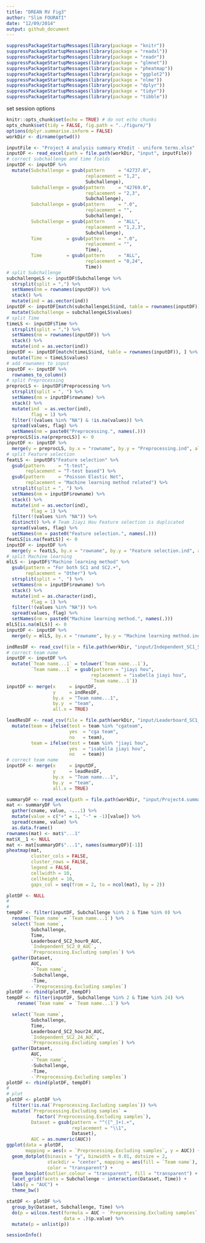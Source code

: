 ```yaml
---
title: "DREAN RV Fig3"
author: "Slim FOURATI"
date: "12/09/2014"
output: github_document
---
```


```r
suppressPackageStartupMessages(library(package = "knitr"))
suppressPackageStartupMessages(library(package = "readxl"))
suppressPackageStartupMessages(library(package = "readr"))
suppressPackageStartupMessages(library(package = "glmnet"))
suppressPackageStartupMessages(library(package = "pheatmap"))
suppressPackageStartupMessages(library(package = "ggplot2"))
suppressPackageStartupMessages(library(package = "nlme"))
suppressPackageStartupMessages(library(package = "dplyr"))
suppressPackageStartupMessages(library(package = "tidyr"))
suppressPackageStartupMessages(library(package = "tibble"))
```

set session options
```r
knitr::opts_chunk$set(echo = TRUE) # do not echo chunks
opts_chunk$set(tidy = FALSE, fig.path = "../figure/")
options(dplyr.summarise.inform = FALSE)
workDir <- dirname(getwd())
```

```r
inputFile <- "Project 4 analysis summary KYedit - uniform terms.xlsx"
inputDF <- read_excel(path = file.path(workDir, "input", inputFile))
# correct subchallenge and time fields
inputDF <- inputDF %>%
  mutate(Subchallenge = gsub(pattern     = "42737.0",
                             replacement = "1,2",
                             Subchallenge),
         Subchallenge = gsub(pattern     = "42769.0",
                             replacement = "2,3",
                             Subchallenge),
         Subchallenge = gsub(pattern     = ".0",
                             replacement = "",
                             Subchallenge),
         Subchallenge = gsub(pattern     = "ALL",
                             replacement = "1,2,3",
                             Subchallenge),
         Time         = gsub(pattern     = ".0",
                             replacement = "",
                             Time),
         Time         = gsub(pattern     = "ALL",
                             replacement = "0,24",
                             Time))
# split Subchallenge
subchallengeLS <- inputDF$Subchallenge %>%
  strsplit(split = ",") %>%
  setNames(nm = rownames(inputDF)) %>%
  stack() %>%
  mutate(ind = as.vector(ind))
inputDF <- inputDF[match(subchallengeLS$ind, table = rownames(inputDF)), ] %>%
  mutate(Subchallenge = subchallengeLS$values)
# split Time
timeLS <- inputDF$Time %>%
  strsplit(split = ",") %>%
  setNames(nm = rownames(inputDF)) %>%
  stack() %>%
  mutate(ind = as.vector(ind))
inputDF <- inputDF[match(timeLS$ind, table = rownames(inputDF)), ] %>%
  mutate(Time = timeLS$values)
# add rownames to input
inputDF <- inputDF %>%
  rownames_to_column()
# split Preprocessing
preprocLS <- inputDF$Preprocessing %>%
  strsplit(split = ", ") %>%
  setNames(nm = inputDF$rowname) %>%
  stack() %>%
  mutate(ind  = as.vector(ind),
         flag = 1) %>%
  filter(!(values %in% "NA") & !is.na(values)) %>%
  spread(values, flag) %>%
  setNames(nm = paste0("Preprocessing.", names(.)))
preprocLS[is.na(preprocLS)] <- 0
inputDF <- inputDF %>%
  merge(y = preprocLS, by.x = "rowname", by.y = "Preprocessing.ind", all.x = TRUE)
# split Feature selection
featLS <- inputDF$"Feature selection" %>%
  gsub(pattern     = "t-test",
       replacement = "T-test based") %>%
  gsub(pattern     = "Poisson Elastic Net",
       replacement = "Machine learning method related") %>%
  strsplit(split = ", ") %>%
  setNames(nm = inputDF$rowname) %>%
  stack() %>%
  mutate(ind = as.vector(ind),
         flag = 1) %>%
  filter(!(values %in% "NA")) %>%
  distinct() %>% # Team Jiayi Hou Feature selection is duplicated
  spread(values, flag) %>%
  setNames(nm = paste0("Feature selection.", names(.)))
featLS[is.na(featLS)] <- 0
inputDF <- inputDF %>%
  merge(y = featLS, by.x = "rowname", by.y = "Feature selection.ind", all.x = TRUE)
# split Machine learning
mlLS <- inputDF$"Machine learning method" %>%
  gsub(pattern = "For both SC1 and SC2.+",
       replacement = "Other") %>%
  strsplit(split = ", ") %>%
  setNames(nm = inputDF$rowname) %>%
  stack() %>%
  mutate(ind = as.character(ind),
         flag = 1) %>%
  filter(!(values %in% "NA")) %>%
  spread(values, flag) %>%
  setNames(nm = paste0("Machine learning method.", names(.)))
mlLS[is.na(mlLS)] <- 0
inputDF <- inputDF %>%
  merge(y = mlLS, by.x = "rowname", by.y = "Machine learning method.ind", all.x = TRUE)
``` 

```r
indResDF <- read_csv(file = file.path(workDir, "input/Independent_SC1_SC2_SC3.csv"))
# correct team name
inputDF <- inputDF %>%
  mutate(`Team name...1` = tolower(`Team name...1`),
         `Team name...1` = gsub(pattern = "jiayi hou",
                               replacement = "isabella jiayi hou",
                               `Team name...1`))
inputDF <- merge(x     = inputDF,
                 y     = indResDF,
                 by.x  = "Team name...1",
                 by.y  = "team",
                 all.x = TRUE)
```

```r
leadResDF <- read_csv(file = file.path(workDir, "input/Leaderboard_SC1_SC2_SC3.csv")) %>%
  mutate(team = ifelse(test = team %in% "cgateam",
                       yes  = "cga team",
                       no   = team),
         team = ifelse(test = team %in% "jiayi hou",
                       yes  = "isabella jiayi hou",
                       no   = team))
# correct team name
inputDF <- merge(x     = inputDF,
                 y     = leadResDF,
                 by.x  = "Team name...1",
                 by.y  = "team",
                 all.x = TRUE)
```

```r
summaryDF <- read_excel(path = file.path(workDir, "input/Project4.summary.xlsx"))
mat <- summaryDF %>%
  gather(cname, value, -...1) %>%
  mutate(value = c("+" = 1, "-" = -1)[value]) %>%
  spread(cname, value) %>%
  as.data.frame()
rownames(mat) <- mat$"...1"
mat$X__1 <- NULL
mat <- mat[summaryDF$"...1", names(summaryDF)[-1]]
pheatmap(mat,
         cluster_cols = FALSE,
         cluster_rows = FALSE,
         legend = FALSE,
         cellwidth = 10,
         cellheight = 10,
         gaps_col = seq(from = 2, to = ncol(mat), by = 2))
``` 

```r
plotDF <- NULL
#
#
tempDF <- filter(inputDF, Subchallenge %in% 2 & Time %in% 0) %>%
  rename(`Team name` = `Team name...1`) %>%
  select(`Team name`,
         Subchallenge,
         Time,
         Leaderboard_SC2_hour0_AUC,
         `Independent_SC2_0_AUC`,
         `Preprocessing.Excluding samples`) %>%
  gather(Dataset,
         AUC,
         -`Team name`,
         -Subchallenge,
         -Time,
         -`Preprocessing.Excluding samples`)
plotDF <- rbind(plotDF, tempDF)
tempDF <- filter(inputDF, Subchallenge %in% 2 & Time %in% 24) %>%
    rename(`Team name` = `Team name...1`) %>%

  select(`Team name`,
         Subchallenge,
         Time,
         Leaderboard_SC2_hour24_AUC,
         `Independent_SC2_24_AUC`,
         `Preprocessing.Excluding samples`) %>%
  gather(Dataset,
         AUC,
         -`Team name`,
         -Subchallenge,
         -Time,
         -`Preprocessing.Excluding samples`)
plotDF <- rbind(plotDF, tempDF)
#
# plot
plotDF <- plotDF %>%
  filter(!is.na(`Preprocessing.Excluding samples`)) %>%
  mutate(`Preprocessing.Excluding samples` = 
           factor(`Preprocessing.Excluding samples`),
         Dataset = gsub(pattern = "^([^_]+).+",
                        replacement = "\\1",
                        Dataset),
         AUC = as.numeric(AUC))
ggplot(data = plotDF,
       mapping = aes(x = `Preprocessing.Excluding samples`, y = AUC)) +
  geom_dotplot(binaxis = "y", binwidth = 0.01, dotsize = 2, 
               stackdir = "center", mapping = aes(fill = `Team name`),
               color = "transparent") +
  geom_boxplot(outlier.colour = "transparent", fill = "transparent") +
  facet_grid(facets = Subchallenge ~ interaction(Dataset, Time)) +
  labs(y = "AUC") +
  theme_bw()

statDF <- plotDF %>%
  group_by(Dataset, Subchallenge, Time) %>%
  do(p = wilcox.test(formula = AUC ~ `Preprocessing.Excluding samples`,
                     data = .)$p.value) %>%
  mutate(p = unlist(p))
``` 

```r
sessionInfo()
```

